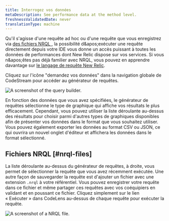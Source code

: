 ```yaml
---
title: Interrogez vos données
metaDescription: See performance data at the method level.
freshnessValidatedDate: never
translationType: machine
---
```


Qu&apos;il s&apos;agisse d&apos;une requête ad hoc ou d&apos;une requête que vous enregistrez via [des fichiers NRQL ](#nrql-files), la possibilité d&amp;apos;exécuter une requête directement depuis votre IDE vous donne un accès puissant à toutes les données de performances dont New Relic dispose sur vos services. Si vous n&amp;apos;êtes pas déjà familier avec NRQL, vous pouvez en apprendre davantage sur [le langage de requête New Relic](/docs/nrql/get-started/introduction-nrql-new-relics-query-language).

Cliquez sur l&apos;icône &quot;demandez vos données&quot; dans la navigation globale de CodeStream pour accéder au générateur de requêtes.

<img title="Query your data." alt="A screenshot of the query builder." src="/images/codestream_screenshot-crop_query-builder.webp" />

En fonction des données que vous avez spécifiées, le générateur de requêtes sélectionne le type de graphique qui affiche vos résultats le plus efficacement. Cependant, vous pouvez utiliser la liste déroulante au-dessus des résultats pour choisir parmi d&apos;autres types de graphiques disponibles afin de présenter vos données dans le format que vous souhaitez utiliser. Vous pouvez également exporter les données au format CSV ou JSON, ce qui ouvrira un nouvel onglet d&apos;éditeur et affichera les données dans le format sélectionné.

## Fichiers NRQL [#nrql-files]

La liste déroulante au-dessus du générateur de requêtes, à droite, vous permet de sélectionner la requête que vous avez récemment exécutée. Une autre façon de sauvegarder la requête est d&apos;ajouter un fichier avec une extension `.nrql` à votre référentiel. Vous pouvez enregistrer votre requête dans ce fichier et même partager ces requêtes avec vos coéquipiers en validant et en poussant ce fichier. Cliquez simplement sur le lien « Exécuter » dans CodeLens au-dessus de chaque requête pour exécuter la requête.

<img title="NRQL file." alt="A screenshot of a NRQL file." src="/images/codestream_screenshot-crop_nrql-file.webp" />